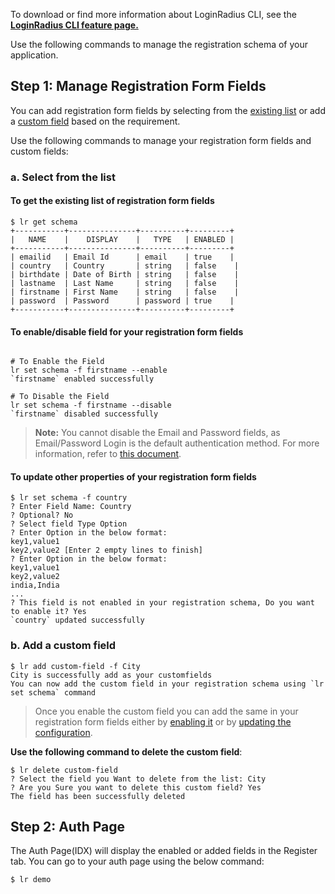 To download or find more information about LoginRadius CLI, see the **<a href="https://www.loginradius.com/open-source/cli/" target="_blank">LoginRadius CLI feature page.</a>**

Use the following commands to manage the registration schema of your application.

## Step 1: Manage Registration Form Fields

You can add registration form fields by selecting from the [existing list](#a-select-from-the-list) or add a [custom field](#b-add-a-custom-field) based on the requirement.

Use the following commands to manage your registration form fields and custom fields:

### a. Select from the list

#### To get the existing list of registration form fields

```shell
$ lr get schema
+-----------+---------------+----------+---------+
|   NAME    |    DISPLAY    |   TYPE   | ENABLED |
+-----------+---------------+----------+---------+
| emailid   | Email Id      | email    | true    |
| country   | Country       | string   | false    |
| birthdate | Date of Birth | string   | false    |
| lastname  | Last Name     | string   | false    |
| firstname | First Name    | string   | false    |
| password  | Password      | password | true    |
+-----------+---------------+----------+---------+
```

#### To enable/disable field for your registration form fields

```shell

# To Enable the Field
lr set schema -f firstname --enable
`firstname` enabled successfully

# To Disable the Field
lr set schema -f firstname --disable
`firstname` disabled successfully
```

> **Note:** You cannot disable the Email and Password fields, as Email/Password Login is the default authentication method. For more information, refer to <a href="https://www.loginradius.com/docs/developer/guide/emailpassword-login" target="_blank">this document</a>.

#### To update other properties of your registration form fields

```shell
$ lr set schema -f country
? Enter Field Name: Country
? Optional? No
? Select field Type Option
? Enter Option in the below format:
key1,value1
key2,value2 [Enter 2 empty lines to finish]
? Enter Option in the below format:
key1,value1
key2,value2
india,India
...
? This field is not enabled in your registration schema, Do you want to enable it? Yes
`country` updated successfully
```

### b. Add a custom field

```shell
$ lr add custom-field -f City
City is successfully add as your customfields
You can now add the custom field in your registration schema using `lr set schema` command
```

> Once you enable the custom field you can add the same in your registration form fields either by [enabling it](#to-enabledisable-field-for-your-registration-form-fields) or by [updating the configuration](#to-update-other-properties-of-your-registration-form-fields).


**Use the following command to delete the custom field**:

```shell
$ lr delete custom-field
? Select the field you Want to delete from the list: City
? Are you Sure you want to delete this custom field? Yes
The field has been successfully deleted
```

## Step 2: Auth Page

The Auth Page(IDX) will display the enabled or added fields in the Register tab. You can go to your auth page using the below command:

```shell
$ lr demo
```
